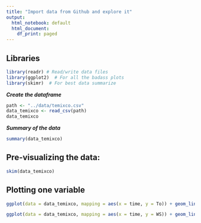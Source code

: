 ```yaml
---
title: "Import data from Github and explore it"
output:
  html_notebook: default
  html_document:
    df_print: paged
---
```


## Libraries
```r
library(readr) # Read/write data files
library(ggplot2)  # For all the badass plots
library(skimr)  # For best data summarize
```


***Create the dataframe***
```r
path <- "../data/temixco.csv"
data_temixco <- read_csv(path)
data_temixco
```


***Summary of the data***
```r
summary(data_temixco)
```

## Pre-visualizing the data:
```r
skim(data_temixco)
```


## Plotting one variable
```r
ggplot(data = data_temixco, mapping = aes(x = time, y = To)) + geom_line()
```

```r
ggplot(data = data_temixco, mapping = aes(x = time, y = WS)) + geom_line()
```

















